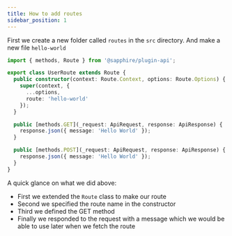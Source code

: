 ```yaml
---
title: How to add routes
sidebar_position: 1
---
```


First we create a new folder called `routes` in the `src` directory. And make a new file `hello-world`

```typescript ts2esm2cjs
import { methods, Route } from '@sapphire/plugin-api';

export class UserRoute extends Route {
  public constructor(context: Route.Context, options: Route.Options) {
    super(context, {
      ...options,
      route: 'hello-world'
    });
  }

  public [methods.GET](_request: ApiRequest, response: ApiResponse) {
    response.json({ message: 'Hello World' });
  }

  public [methods.POST](_request: ApiRequest, response: ApiResponse) {
    response.json({ message: 'Hello World' });
  }
}
```

A quick glance on what we did above:

- First we extended the `Route` class to make our route
- Second we specified the route name in the constructor
- Third we defined the GET method
- Finally we responded to the request with a message which we would be able to use later when we fetch the route
